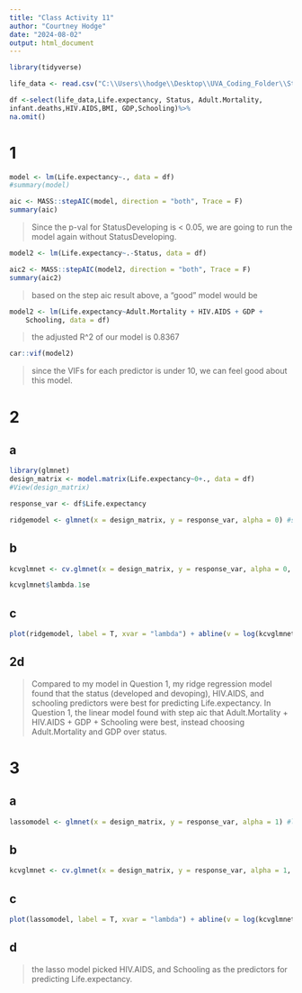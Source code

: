 ```yaml
---
title: "Class Activity 11"
author: "Courtney Hodge"
date: "2024-08-02"
output: html_document
---
```

```r
library(tidyverse)
```


```r
life_data <- read.csv("C:\\Users\\hodge\\Desktop\\UVA_Coding_Folder\\Statistics-6021\\expectancy.csv")

```

```r
df <-select(life_data,Life.expectancy, Status, Adult.Mortality,
infant.deaths,HIV.AIDS,BMI, GDP,Schooling)%>%
na.omit()
```

# 1

```r
model <- lm(Life.expectancy~., data = df)
#summary(model)

aic <- MASS::stepAIC(model, direction = "both", Trace = F)
summary(aic)
```
> Since the p-val for StatusDeveloping is < 0.05, we are going to run the model again without StatusDeveloping.

```r
model2 <- lm(Life.expectancy~.-Status, data = df)
```

```r
aic2 <- MASS::stepAIC(model2, direction = "both", Trace = F)
summary(aic2)
```
> based on the step aic result above, a "good" model would be 

```r
model2 <- lm(Life.expectancy~Adult.Mortality + HIV.AIDS + GDP + 
    Schooling, data = df)
```

> the adjusted R^2 of our model is 0.8367

```r
car::vif(model2)
```
> since the VIFs for each predictor is under 10, we can feel good about this model.

# 2 

## a
```r
library(glmnet)
design_matrix <- model.matrix(Life.expectancy~0+., data = df)
#View(design_matrix)

response_var <- df$Life.expectancy

ridgemodel <- glmnet(x = design_matrix, y = response_var, alpha = 0) #specifies that we are doing Ridge Regression!!!!!
```

## b 
```r
kcvglmnet <- cv.glmnet(x = design_matrix, y = response_var, alpha = 0, nfolds = 10) #typically, you want to do more than 2

kcvglmnet$lambda.1se
```


## c

```r
plot(ridgemodel, label = T, xvar = "lambda") + abline(v = log(kcvglmnet$lambda.1se))

```

## 2d

> Compared to my model in Question 1, my ridge regression model found that the status (developed and devoping), HIV.AIDS, and schooling predictors were best for predicting Life.expectancy. In Question 1, the linear model found with step aic that Adult.Mortality + HIV.AIDS + GDP + Schooling were best, instead choosing Adult.Mortality and GDP over status.

# 3

## a

```r
lassomodel <- glmnet(x = design_matrix, y = response_var, alpha = 1) #lass regression model
```

## b

```r
kcvglmnet <- cv.glmnet(x = design_matrix, y = response_var, alpha = 1, nfolds = 10)
```

## c

```r
plot(lassomodel, label = T, xvar = "lambda") + abline(v = log(kcvglmnet$lambda.1se))
```
## d

> the lasso model picked HIV.AIDS, and Schooling as the predictors for predicting Life.expectancy.